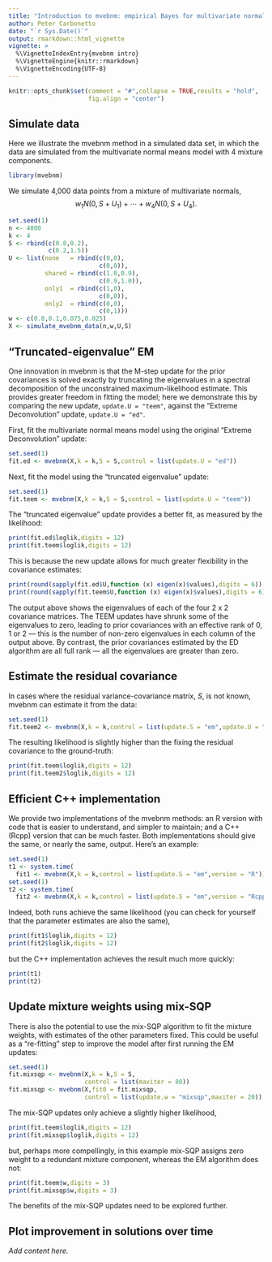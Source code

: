 ```yaml
---
title: "Introduction to mvebnm: empirical Bayes for multivariate normal means"
author: Peter Carbonetto
date: "`r Sys.Date()`"
output: rmarkdown::html_vignette
vignette: >
  %\VignetteIndexEntry{mvebnm intro}
  %\VignetteEngine{knitr::rmarkdown}
  %\VignetteEncoding{UTF-8}
---
```


```r
knitr::opts_chunk$set(comment = "#",collapse = TRUE,results = "hold",
                      fig.align = "center")
```

Simulate data
-------------

Here we illustrate the mvebnm method in a simulated data set, in which
the data are simulated from the multivariate normal means model with 4
mixture components.

```r
library(mvebnm)
```

We simulate 4,000 data points from a mixture of multivariate
normals,
$$
w_1 N(0,S + U_1) + \cdots + w_4 N(0,S + U_4).
$$

```r
set.seed(1)
n <- 4000
k <- 4
S <- rbind(c(0.8,0.2),
           c(0.2,1.5))
U <- list(none   = rbind(c(0,0),
                         c(0,0)),
          shared = rbind(c(1.0,0.9),
                         c(0.9,1.0)),
          only1  = rbind(c(1,0),
                         c(0,0)),
          only2  = rbind(c(0,0),
                         c(0,1)))
w <- c(0.8,0.1,0.075,0.025)
X <- simulate_mvebnm_data(n,w,U,S)
```

"Truncated-eigenvalue" EM
-------------------------

One innovation in mvebnm is that the M-step update for the prior
covariances is solved exactly by truncating the eigenvalues in a
spectral decomposition of the unconstrained maximum-likelihood
estimate. This provides greater freedom in fitting the model; here we
demonstrate this by comparing the new update, `update.U = "teem"`,
against the "Extreme Deconvolution" update, `update.U = "ed"`.

First, fit the multivariate normal means model using the original
"Extreme Deconvolution" update:

```r
set.seed(1)
fit.ed <- mvebnm(X,k = k,S = S,control = list(update.U = "ed"))
```

Next, fit the model using the "truncated eigenvalue" update:

```r
set.seed(1)
fit.teem <- mvebnm(X,k = k,S = S,control = list(update.U = "teem"))
```

The "truncated eigenvalue" update provides a better fit, as measured
by the likelihood:

```r
print(fit.ed$loglik,digits = 12)
print(fit.teem$loglik,digits = 12)
```

This is because the new update allows for much greater flexibility in
the covariance estimates:

```r
print(round(sapply(fit.ed$U,function (x) eigen(x)$values),digits = 6))
print(round(sapply(fit.teem$U,function (x) eigen(x)$values),digits = 6))
```

The output above shows the eigenvalues of each of the four 2 x 2
covariance matrices. The TEEM updates have shrunk some of the
eigenvalues to zero, leading to prior covariances with an effective
rank of 0, 1 or 2 --- this is the number of non-zero eigenvalues in
each column of the output above. By contrast, the prior covariances
estimated by the ED algorithm are all full rank --- all the
eigenvalues are greater than zero.

Estimate the residual covariance
--------------------------------

In cases where the residual variance-covariance matrix, $S$, is not
known, mvebnm can estimate it from the data:

```r
set.seed(1)
fit.teem2 <- mvebnm(X,k = k,control = list(update.S = "em",update.U = "teem"))
```

The resulting likelihood is slightly higher than the fixing the
residual covariance to the ground-truth:

```r
print(fit.teem$loglik,digits = 12)
print(fit.teem2$loglik,digits = 12)
```

Efficient C++ implementation
----------------------------

We provide two implementations of the mvebnm methods: an R version
with code that is easier to understand, and simpler to maintain; and a
C++ (Rcpp) version that can be much faster. Both implementations
should give the same, or nearly the same, output. Here's an example:

```r
set.seed(1)
t1 <- system.time(
  fit1 <- mvebnm(X,k = k,control = list(update.S = "em",version = "R")))
set.seed(1)
t2 <- system.time(
  fit2 <- mvebnm(X,k = k,control = list(update.S = "em",version = "Rcpp")))
```

Indeed, both runs achieve the same likelihood (you can check for
yourself that the parameter estimates are also the same),

```r
print(fit1$loglik,digits = 12)
print(fit2$loglik,digits = 12)
```

but the C++ implementation achieves the result much more quickly:

```r
print(t1)
print(t2)
```

Update mixture weights using mix-SQP
------------------------------------

There is also the potential to use the mix-SQP algorithm to fit the
mixture weights, with estimates of the other parameters fixed. This
could be useful as a "re-fitting" step to improve the model after
first running the EM updates:

```r
set.seed(1)
fit.mixsqp <- mvebnm(X,k = k,S = S,
                     control = list(maxiter = 80))
fit.mixsqp <- mvebnm(X,fit0 = fit.mixsqp,
                     control = list(update.w = "mixsqp",maxiter = 20))
```

The mix-SQP updates only achieve a slightly higher likelihood,

```r
print(fit.teem$loglik,digits = 12)
print(fit.mixsqp$loglik,digits = 12)
```

but, perhaps more compellingly, in this example mix-SQP assigns zero
weight to a redundant mixture component, whereas the EM algorithm does
not:

```r
print(fit.teem$w,digits = 3)
print(fit.mixsqp$w,digits = 3)
```

The benefits of the mix-SQP updates need to be explored further.

Plot improvement in solutions over time
---------------------------------------

*Add content here.*
